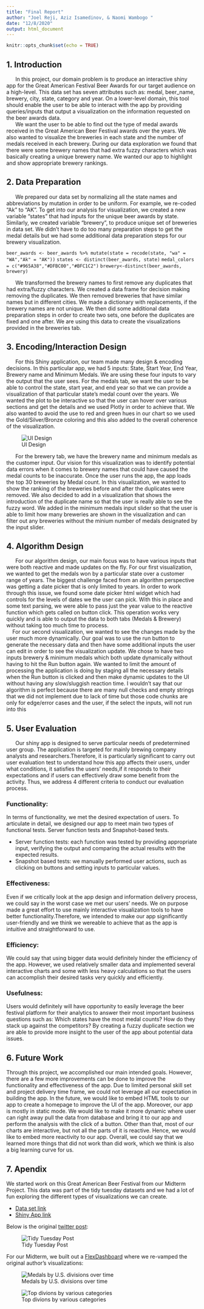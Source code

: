 ```yaml
---
title: "Final Report"
author: "Joel Reji, Aziz Isamedinov, & Naomi Wambogo "
date: "12/8/2020"
output: html_document
---
```


```r
knitr::opts_chunk$set(echo = TRUE)
```

## 1. Introduction
|       In this project, our domain problem is to produce an interactive shiny app for the Great American Festival Beer Awards for our target audience on a high-level. This data set has seven attributes such as: medal, beer_name, brewery, city, state, category and year. On a lower-level domain, this tool should enable the user to be able to interact with the app by providing queries/inputs that output a visualization on the information requested on the beer awards data. 
|       We want the user to be able to find out the type of medal awards received in the Great American Beer Festival awards over the years. We also wanted to visualize the breweries in each state and the number of medals received in each brewery. During our data exploration we found that there were some brewery names that had extra fuzzy characters which was basically creating a unique brewery name. We wanted our app to highlight and show appropriate brewery rankings.

## 2. Data Preparation
|       We prepared our data set by normalizing all the state names and abbreviations by mutation in order to be uniform. For example, we re-coded “Ak” to “AK”.  To get into our analysis for visualization, we created a new variable “states” that had inputs for the unique beer awards by state. Similarly, we created variable “brewery”, to produce unique set of breweries in data set. We didn't have to do too many preparation steps to get the medal details but we had some additional data preparation steps for our brewery visualization.

`beer_awards <- beer_awards %>% mutate(state = recode(state, "wa" = "WA","Ak" = "AK"))`
`states <- distinct(beer_awards, state)`
`medal_colors = c("#965A38","#DFBC00","#BFC1C2")`
`brewery<-distinct(beer_awards, brewery)`

|       We transformed the brewery names to first remove any duplicates that had extra/fuzzy characters. We created a data frame for decision making removing the duplicates. We then removed breweries that have similar names but in different cities. We made a dictionary with replacements, if the brewery names are not unique. We then did some additional data preparation steps in order to create two sets, one before the duplicates are fixed and one after. We are using this data to create the visualizations provided in the breweries tab.

## 3. Encoding/Interaction Design

|       For this Shiny application, our team made many design & encoding decisions. In this particular app, we had 5 inputs: State, Start Year, End Year, Brewery name and Minimum Medals. We are using these four inputs to vary the output that the user sees. For the medals tab, we want the user to be able to control the state, start year, and end year so that we can provide a visualization of that particular state's medal count over the years. We wanted the plot to be interactive so that the user can hover over various sections and get the details and we used Plotly in order to achieve that. We also wanted to avoid the use to red and green hues in our chart so we used the Gold/Silver/Bronze coloring and this also added to the overall coherence of the visualization.

![UI Design](images/ui.png)

|       For the brewery tab, we have the brewery name and minimum medals as the customer input. Our vision for this visualization was to identify potential data errors when it comes to brewery names that could have caused the medal counts to be inaccurate. Once the user runs the app, the app loads the top 30 breweries by Medal count. In this visualization, we wanted to show the ranking of the breweries before and after the duplicates were removed. We also decided to add in a visualization that shows the introduction of the duplicate name so that the user is really able to see the fuzzy word. We added in the minimum medals input slider so that the user is able to limit how many breweries are shown in the visualization and can filter out any breweries without the minium number of medals designated by the input slider.


## 4. Algorithm Design
|       For our algorithm design, our main focus was to have various inputs that were both reactive and made updates on the fly. For our first visualization, we wanted to get the medals won by a particular state over a customer range of years. The biggest challenge faced from an algorithm perspective was getting a date picker that is only limited to years. In order to work through this issue, we found some date picker html widget which had controls for the levels of dates we the user can pick. With this in place and some text parsing, we were able to pass just the year value to the reactive function which gets called on button click. This operation works very quickly and is able to output the data to both tabs (Medals & Brewery) without taking too much time to process. 
|     For our second visualization, we wanted to see the changes made by the user much more dynamically. Our goal was to use the run button to generate the necessary data and then have some additional inputs the user can edit in order to see the visualization update. We chose to have two inputs brewery & minimum medals which both update dynamically without having to hit the Run button again. We wanted to limit the amount of processing the application is doing by staging all the necessary details when the Run button is clicked and then make dynamic updates to the UI without having any slow/sluggish reaction time. I wouldn't say that our algorithm is perfect because there are many null checks and empty strings that we did not implement due to lack of time but those code chunks are only for edge/error cases and the user, if the select the inputs, will not run into this 


## 5. User Evaluation
|       Our shiny app is designed to serve particular needs of predetermined user group. The application is targeted for mainly brewing company analysts and researchers.Therefore, it is particularly significant to carry out user evaluation test to understand how this app affects their users, under what conditions, it satisfies the users’ needs,if it responds to their expectations and if users can effectively draw some benefit from the activity. Thus, we address 4 different criteria to conduct our evaluation process.

### Functionality:
In terms of functionality, we met the desired expectation of users. To articulate in detail, we designed our app to meet main two types of functional tests. Server function tests and Snapshot-based tests.

- Server function tests: each function was tested by providing appropriate input, verifying the output and comparing the actual results with the expected results.
- Snapshot based tests: we manually performed user actions, such as clicking on buttons and setting inputs to particular values.

### Effectiveness:
Even if we critically look at the app design and information delivery process, we could say in the worst case we met our users’ needs. We on purpose made a great effort to use mainly interactive visualization tools to have better functionality.Therefore, we intended to make our app significantly user-friendly and we think we wereable to achieve that as the app is intuitive and straightforward to use.

### Efficiency:
We could say that using bigger data would definitely hinder the efficiency of the app. However, we used relatively smaller data and implemented several interactive charts and some with less heavy calculations so that the users can accomplish their desired tasks very quickly and efficiently.

### Usefulness:
Users would definitely will have opportunity to easily leverage the beer festival platform for their analytics to answer their most important business questions such as: Which states have the most medal counts? How do they stack up against the competitors? By creating a fuzzy duplicate section we are able to provide more insight to the user of the app about potential data issues.

## 6. Future Work
Through this project, we accomplished our main intended goals. However, there are a few more improvements can be done to improve the functionality and effectiveness of the app. Due to limited personal skill set and project delivery time frame, we could not leverage all our expectation in building the app. In the future, we would like to embed HTML tools to our app to create a homepage to improve the UI of the app. Moreover, our app is mostly in static mode. We would like to make it more dynamic where user can right away pull the data from database and bring it to our app and perform the analysis with the click of a button. Other than that, most of our charts are interactive, but not all the parts of it is reactive. Hence, we would like to embed more reactivity to our app. Overall, we could say that we learned more things that did not work than did work, which we think is
also a big learning curve for us.


## 7. Apendix
We started work on this Great American Beer Festival from our Midterm Project. This data was part of the tidy tuesday datasets and we had a lot of fun exploring the different types of visualizations we can create.

- [Data set link](https://github.com/rfordatascience/tidytuesday/blob/master/data/2020/2020-10-20/readme.md)
- [Shiny App link](https://jreji.shinyapps.io/FinalProject/)

Below is the original [twitter post](https://twitter.com/hari141v/status/1319179371131760641):

![Tidy Tuesday Post](images/twitter.png)

For our Midterm, we built out a [FlexDashboard](https://azick-uncc.shinyapps.io/Group1/) where we re-vamped the original author's visualizations:

![Medals by U.S. divisions over time](images/medals.png)

![Top divions by various categories](images/divisions.png)
